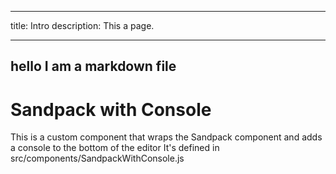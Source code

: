 
---

title: Intro
description: This a page.

---

## hello I am a markdown file

# Sandpack with Console

<SandpackWrapper />

This is a custom component that wraps the Sandpack component
and adds a console to the bottom of the editor
It's defined in src/components/SandpackWithConsole.js
